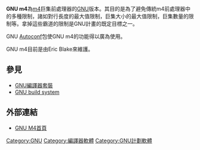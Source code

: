 {{noteTA
|G1=IT
|G2=FL
}}

{{Infobox Software
| name = GNU m4
| logo = [[File:Heckert_GNU_white.svg|125px]]
| screenshot = 
| caption = 
| developer = 
| latest release version =  1.4.18
| latest release date =  {{Release date and age|2016|12|31}}
| latest preview version = 
| latest preview date = 
| operating_system = [[類Unix系統|類Unix系統]]
| platform = 
| genre = [[m4_(程式語言)|m4]]巨集前處理器
| license = [[GNU寬通用公共許可證|GNU寬通用公共許可證(LGPL)]]
| website = http://www.gnu.org/software/m4/m4.html
}}
'''GNU m4'''為[[m4_(程式語言)|m4]]巨集前處理器的[[GNU|GNU]]版本。其目的是為了避免傳統m4前處理器中的多種限制，諸如對行長度的最大值限制，巨集大小的最大值限制，巨集數量的限制等。拿掉這些霸道的限制是GNU計畫的既定目標之一。

GNU [[Autoconf|Autoconf]]包使GNU m4的功能得以廣為使用。

GNU m4目前是由Eric Blake來維護。

== 參見 ==
{{自由軟體}}
*[[GCC|GNU編譯器套裝]]
*[[GNU_build_system|GNU build system]]

== 外部連結 ==
*[http://www.gnu.org/software/m4/m4.html GNU M4首頁] {{Wayback|url=http://www.gnu.org/software/m4/m4.html |date=20210125221413 }}

{{GNU}}

[[Category:GNU|Category:GNU]]
[[Category:編譯器軟體|Category:編譯器軟體]]
[[Category:GNU計劃軟體|Category:GNU計劃軟體]]